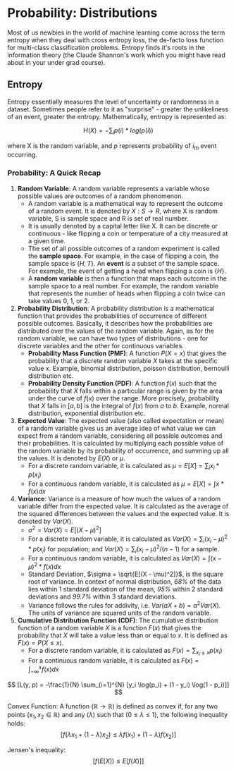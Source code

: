 # Probability: Distributions


Most of us newbies in the world of machine learning come across the term entropy when they deal with cross entropy loss, the de-facto loss function for multi-class classification problems. Entropy finds it's roots in the information theory (the Claude Shannon's work which you might have read about in your under grad course).

## Entropy
Entropy essentially measures the level of uncertainty or randomness in a dataset. Sometimes people refer to it as "surprise" - greater the unlikeliness of an event,  greater the entropy.
Mathematically, entropy is represented as:

$$
H(X) = -\sum_i p(i) *log(p(i))
$$

where X is the random variable, and $p$ represents probability of $i_{th}$ event occurring.

### Probability: A Quick Recap
1. **Random Variable**: A random variable represents a variable whose possible values are outcomes of a random phenomenon.
	- A random variable is a mathematical way to represent the outcome of a random event. It is denoted by $X: S \rightarrow R$, where X is random variable, S is sample space and R is set of real number.
	- It is usually denoted by a capital letter like X. It can be discrete or continuous - like flipping a coin or temperature of a city measured at a given time.
	- The set of all possible outcomes of a random experiment is called the **sample space**. For example, in the case of flipping a coin, the sample space is $\{H, T\}$. An **event** is a subset of the sample space. For example, the event of getting a head when flipping a coin is $\{H\}$.
	- A **random variable** is then a function that maps each outcome in the sample space to a real number. For example, the random variable that represents the number of heads when flipping a coin twice can take values 0, 1, or 2.
2. **Probability Distribution**: A probability distribution is a mathematical function that provides the probabilities of occurrence of different possible outcomes. Basically, it describes how the probabilities are distributed over the values of the random variable. Again, as for the random variable, we can have two types of distributions - one for discrete variables and the other for continuous variables.
	- **Probability Mass Function (PMF)**: A function $P(X=x)$ that gives the probability that a discrete random variable $X$ takes at the specific value $x$. Example, binomial distribution, poisson distribution, bernoulli distribution etc.
	- **Probability Density Function (PDF)**: A function $f(x)$ such that the probability that $X$ falls within a particular range is given by the area under the curve of $f(x)$ over the range. More precisely, probability that $X$ falls in $[a, b]$ is the integral of $f(x)$ from $a$ to $b$.  Example, normal distribution, exponential distribution etc.
3. **Expected Value**: The expected value (also called expectation or mean) of a random variable gives us an average idea of what value we can expect from a random variable, considering all possible outcomes and their probabilities. It is calculated by multiplying each possible value of the random variable by its probability of occurrence, and summing up all the values. It is denoted by $E(X)$ or $\mu$.
	- For a discrete random variable, it is calculated as $\mu = E[X] = \sum_i x_i * p(x_i)$
	- For a continuous random variable, it is calculated as $\mu = E[X] = \int x * f(x) dx$
4. **Variance**: Variance is a measure of how much the values of a random variable differ from the expected value. It is calculated as the average of the squared differences between the values and the expected value. It is denoted by $Var(X)$.
	- $\sigma^2 = Var(X) = E[(X - \mu)^2]$
	- For a discrete random variable, it is calculated as $Var(X) = \sum_i (x_i - \mu)^2 * p(x_i)$ for population; and $Var(X) = \sum_i (x_i - \mu)^2 / (n-1)$ for a sample.
	- For a continuous random variable, it is calculated as $Var(X) = \int (x - \mu)^2 * f(x) dx$
	- Standard Deviation, $\sigma = \sqrt{E[(X - \mu)^2]}$,  is the square root of variance. In context of normal distribution, _68%_ of the data lies within 1 standard deviation of the mean, _95%_ within 2 standard deviations and _99.7%_ within 3 standard deviations.
	- Variance follows the rules for addivity, i.e. $Var(aX + b) = a^2 Var(X)$. The units of variance are squared units of the random variable.
5. **Cumulative Distribution Function (CDF)**: The cumulative distribution function of a random variable $X$ is a function $F(x)$ that gives the probability that $X$ will take a value less than or equal to $x$. It is defined as $F(x) = P(X \leq x)$.
	- For a discrete random variable, it is calculated as $F(x) = \sum_{x_i \leq x} p(x_i)$
	- For a continuous random variable, it is calculated as $F(x) = \int_{-\infty}^{x} f(x) dx$


$$
[L(y, p) = -\frac{1}{N} \sum_{i=1}^{N} [y_i \log(p_i) + (1 - y_i) \log(1 - p_i)]]
$$


Convex Function: A function ($\mathbb{R} \rightarrow \mathbb{R}$) is defined as convex if, for any two points ($x_1, x_2 \in \mathbb{R}$) and any ($\lambda$) such that ($0 \leq \lambda \leq 1$), the following inequality holds:
$$
[f(\lambda x_1 + (1 - \lambda) x_2) \leq \lambda f(x_1) + (1 - \lambda) f(x_2)]
$$

Jensen's inequality:
$$
[f(E[X]) \leq E[f(X)]]
$$

